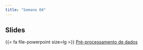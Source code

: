 ```yaml
---
title: "Semana 04"
---
```



## Slides

{{< fa file-powerpoint size=lg >}} [Pré-processamento de dados](/aulas/Pre_processamento/pre_processamento.html#/tratamento-de-valores-inconsistentes "Pré-processamento"){aria-label="Pré-processamento"}

